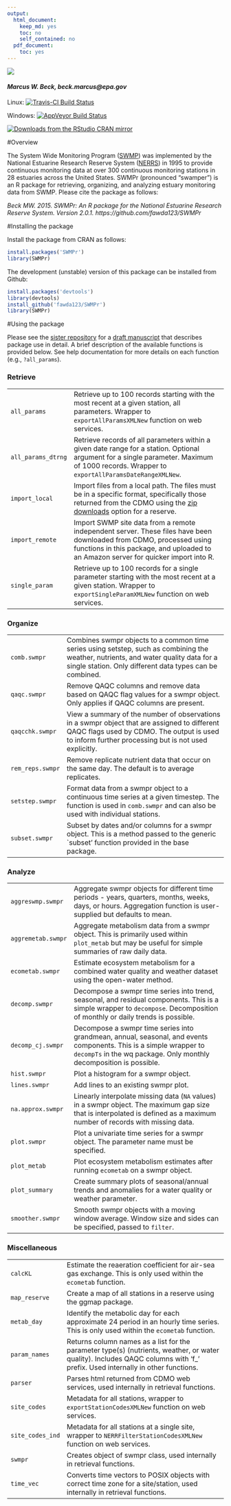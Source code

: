 ```yaml
---
output:
  html_document:
    keep_md: yes
    toc: no
    self_contained: no
  pdf_document:
    toc: yes
---
```


![](swmpr_logo.png)

#### *Marcus W. Beck, beck.marcus@epa.gov*

Linux: [![Travis-CI Build Status](https://travis-ci.org/fawda123/SWMPr.png?branch=master)](https://travis-ci.org/fawda123/SWMPr)

Windows: [![AppVeyor Build Status](https://ci.appveyor.com/api/projects/status/github/fawda123/SWMPr?branch=master)](https://ci.appveyor.com/project/fawda123/SWMPr)

[![Downloads from the RStudio CRAN mirror](http://cranlogs.r-pkg.org/badges/SWMPr)](http://cran.rstudio.com/package=SWMPr)

#Overview 

The System Wide Monitoring Program ([SWMP](http://nerrs.noaa.gov/RCDefault.aspx?ID=18)) was implemented by the National Estuarine Research Reserve System ([NERRS](http://nerrs.noaa.gov/)) in 1995 to provide continuous monitoring data at over 300 continuous monitoring stations in 28 estuaries across the United States.  SWMPr (pronounced "swamper") is an R package for retrieving, organizing, and analyzing estuary monitoring data from SWMP. Please cite the package as follows:

*Beck MW. 2015. SWMPr: An R package for the National Estuarine Research Reserve System.  Version 2.0.1. https://github.com/fawda123/SWMPr*

#Installing the package

Install the package from CRAN as follows:

```r
install.packages('SWMPr')
library(SWMPr)
```

The development (unstable) version of this package can be installed from Github:

```r
install.packages('devtools')
library(devtools)
install_github('fawda123/SWMPr')
library(SWMPr)
```

#Using the package

Please see the [sister repository](https://github.com/fawda123/swmpr_manu) for a [draft manuscript](https://github.com/fawda123/swmpr_manu/blob/master/swmpr_manu.pdf) that describes package use in detail.  A brief description of the available functions is provided below. See help documentation for more details on each function (e.g., `?all_params`).

<h3>Retrieve</h3>
<table>
<tr><td><code>all_params</code></td><td>Retrieve up to 100 records starting with the most recent at a given station, all parameters. Wrapper to <code>exportAllParamsXMLNew</code> function on web services.</td></tr>
<tr><td><code>all_params_dtrng</code></td><td> Retrieve records of all parameters within a given date range for a station. Optional argument for a single parameter. Maximum of 1000 records. Wrapper to <code>exportAllParamsDateRangeXMLNew</code>.</td></tr>
<tr><td><code>import_local</code></td><td> Import files from a local path. The files must be in a specific format, specifically those returned from the CDMO using the <a href="http://cdmo.baruch.sc.edu/aqs/zips.cfm">zip downloads</a> option for a reserve.</td></tr>
<tr><td><code>import_remote</code></td><td> Import SWMP site data from a remote independent server. These files have been downloaded from CDMO, processed using functions in this package, and uploaded to an Amazon server for quicker import into R.</td></tr>
<tr><td><code>single_param</code></td><td> Retrieve up to 100 records for a single parameter starting with the most recent at a given station. Wrapper to <code>exportSingleParamXMLNew</code> function on web services.</td></tr>
</table>
<h3>Organize</h3>
<table>
<tr><td><code>comb.swmpr</code></td><td> Combines swmpr objects to a common time series using setstep, such as combining the weather, nutrients, and water quality data for a single station. Only different data types can be combined.</td></tr>
<tr><td><code>qaqc.swmpr</code></td><td> Remove QAQC columns and remove data based on QAQC flag values for a swmpr object. Only applies if QAQC columns are present.</td></tr>
<tr><td><code>qaqcchk.swmpr</code></td><td> View a summary of the number of observations in a swmpr object that are assigned to different QAQC flags used by CDMO. The output is used to inform further processing but is not used explicitly.</td></tr>
<tr><td><code>rem_reps.swmpr</code></td><td> Remove replicate nutrient data that occur on the same day. The default is to average replicates.</td></tr>
<tr><td><code>setstep.swmpr</code></td><td> Format data from a swmpr object to a continuous time series at a given timestep. The function is used in <code>comb.swmpr</code> and can also be used with individual stations.</td></tr>
<tr><td><code>subset.swmpr</code></td><td> Subset by dates and/or columns for a swmpr object. This is a method passed to the generic `subset’ function provided in the base package.</td></tr>
</table>
<h3>Analyze</h3>
<table>
<tr><td><code>aggreswmp.swmpr</code></td><td> Aggregate swmpr objects for different time periods - years, quarters, months, weeks, days, or hours. Aggregation function is user-supplied but defaults to mean.</td></tr>
<tr><td><code>aggremetab.swmpr</code></td><td> Aggregate metabolism data from a swmpr object. This is primarily used within <code>plot_metab</code> but may be useful for simple summaries of raw daily data.</td></tr>
<tr><td><code>ecometab.swmpr</code></td><td> Estimate ecosystem metabolism for a combined water quality and weather dataset using the open-water method.</td></tr>
<tr><td><code>decomp.swmpr</code></td><td> Decompose a swmpr time series into trend, seasonal, and residual components. This is a simple wrapper to <code>decompose</code>. Decomposition of monthly or daily trends is possible.</td></tr>
<tr><td><code>decomp_cj.swmpr</code></td><td> Decompose a swmpr time series into grandmean, annual, seasonal, and events components. This is a simple wrapper to <code>decompTs</code> in the wq package. Only monthly decomposition is possible.</td></tr>
<tr><td><code>hist.swmpr</code></td><td> Plot a histogram for a swmpr object.</td></tr>
<tr><td><code>lines.swmpr</code></td><td> Add lines to an existing swmpr plot.</td></tr>
<tr><td><code>na.approx.swmpr</code></td><td> Linearly interpolate missing data (<code>NA</code> values) in a swmpr object. The maximum gap size that is interpolated is defined as a maximum number of records with missing data.</td></tr>
<tr><td><code>plot.swmpr</code></td><td> Plot a univariate time series for a swmpr object. The parameter name must be specified.</td></tr>
<tr><td><code>plot_metab</code></td><td> Plot ecosystem metabolism estimates after running <code>ecometab</code> on a swmpr object.</td></tr>
<tr><td><code>plot_summary</code></td><td> Create summary plots of seasonal/annual trends and anomalies for a water quality or weather parameter.</td></tr>
<tr><td><code>smoother.swmpr</code></td><td> Smooth swmpr objects with a moving window average. Window size and sides can be specified, passed to <code>filter</code>.</td></tr>
</table>
<h3>Miscellaneous</h3>
<table>
<tr><td><code>calcKL</code></td><td> Estimate the reaeration coefficient for air-sea gas exchange. This is only used within the <code>ecometab</code> function.</td></tr>
<tr><td><code>map_reserve</code></td><td> Create a map of all stations in a reserve using the ggmap package.</td></tr>
<tr><td><code>metab_day</code></td><td> Identify the metabolic day for each approximate 24 period in an hourly time series. This is only used within the <code>ecometab</code> function.</td></tr>
<tr><td><code>param_names</code></td><td> Returns column names as a list for the parameter type(s) (nutrients, weather, or water quality). Includes QAQC columns with ‘f_’ prefix. Used internally in other functions.</td></tr>
<tr><td><code>parser</code></td><td> Parses html returned from CDMO web services, used internally in retrieval functions.</td></tr>
<tr><td><code>site_codes</code></td><td> Metadata for all stations, wrapper to <code>exportStationCodesXMLNew</code> function on web services.</td></tr>
<tr><td><code>site_codes_ind</code></td><td> Metadata for all stations at a single site, wrapper to <code>NERRFilterStationCodesXMLNew</code> function on web services.</td></tr>
<tr><td><code>swmpr</code></td><td> Creates object of swmpr class, used internally in retrieval functions.</td></tr>
<tr><td><code>time_vec</code></td><td> Converts time vectors to POSIX objects with correct time zone for a site/station, used internally in retrieval functions.</td></tr>
</table>
